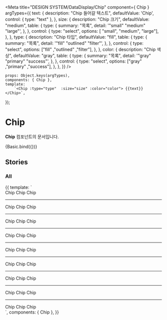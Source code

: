 
<Meta
    title="DESIGN SYSTEM/DataDisplay/Chip"
    component={ Chip }
    argTypes={{
        text: {
            description: "Chip 들어갈 텍스트",
            defaultValue: 'Chip',
            control: { type: "text" },
        },
        size: {
            description: "Chip 크기",
            defaultValue: "medium",
            table: {
                type: {
                    summary: "목록",
                    detail: '"small" "medium" "large"',
                },
            },
            control: {
                type: "select",
                options: [ "small", "medium", "large"],
            },
        },
        type: {
            description: "Chip 타입",
            defaultValue: "fill",
            table: {
                type: {
                    summary: "목록",
                    detail: '"fill" "outlined" "filter"',
                },
            },
            control: {
                type: "select",
                options: ["fill" ,"outlined" ,"filter"],
            },
        },
        color: {
                    description: "Chip 색상",
                    defaultValue: "gray",
                    table: {
                        type: {
                            summary: "목록",
                            detail: '"gray" "primary" "success"',
                        },
                    },
                    control: {
                        type: "select",
                        options: ["gray" ,"primary" ,"success"],
                    },
                },
    }}
/>

    props: Object.keys(argTypes),
    components: { Chip },
    template:
        `<Chip :type="type"  :size="size" :color="color"> {{text}}</Chip>`,
});

# Chip

**Chip** 컴포넌트의 문서입니다.

<Story name="Basic" height="100px">
    {Basic.bind({})}
</Story>

<ArgsTable story="Basic" />


## Stories
### All
<Canvas>
    <Story name="All" height="100px">
        {{
            template: `
                <div>
                 <Chip type="fill" color="gray" size="small">Chip</Chip>
                 <Chip type="fill" color="gray" size="medium" class="ml-4">Chip</Chip>
                 <Chip type="fill" color="gray" size="large" class="ml-4">Chip</Chip>
                 <hr>
                 <Chip type="outlined" color="gray" size="small">Chip</Chip>
                  <Chip type="outlined" color="gray" size="medium" class="ml-4">Chip</Chip>
                  <Chip type="outlined" color="gray" size="large" class="ml-4">Chip</Chip>
                  <hr>
                  <Chip type="filter" color="gray" size="small">Chip</Chip>
                  <Chip type="filter" color="gray" size="medium" class="ml-4">Chip</Chip>
                  <Chip type="filter" color="gray" size="large" class="ml-4">Chip</Chip>
                  <hr>
                  <Chip type="fill" color="primary" size="small">Chip</Chip>
                  <Chip type="fill" color="primary" size="medium" class="ml-4">Chip</Chip>
                  <Chip type="fill" color="primary" size="large" class="ml-4">Chip</Chip>
                  <hr>
                  <Chip type="outlined" color="primary" size="small">Chip</Chip>
                  <Chip type="outlined" color="primary" size="medium" class="ml-4">Chip</Chip>
                  <Chip type="outlined" color="primary" size="large" class="ml-4">Chip</Chip>
                  <hr>
                  <Chip type="filter" color="primary" size="small">Chip</Chip>
                  <Chip type="filter" color="primary" size="medium" class="ml-4">Chip</Chip>
                  <Chip type="filter" color="primary" size="large" class="ml-4">Chip</Chip>
                  <hr>
                  <Chip type="fill" color="success" size="small">Chip</Chip>
                  <Chip type="fill" color="success" size="medium" class="ml-4">Chip</Chip>
                  <Chip type="fill" color="success" size="large" class="ml-4">Chip</Chip>
                  <hr>
                  <Chip type="outlined" color="success" size="small">Chip</Chip>
                  <Chip type="outlined" color="success" size="medium" class="ml-4">Chip</Chip>
                  <Chip type="outlined" color="success" size="large" class="ml-4">Chip</Chip>
                  <hr>
                  <Chip type="filter" color="success" size="small">Chip</Chip>
                  <Chip type="filter" color="success" size="medium" class="ml-4">Chip</Chip>
                  <Chip type="filter" color="success" size="large" class="ml-4">Chip</Chip>
                </div>
        `,
            components: { Chip },
        }}
    </Story>
</Canvas>

